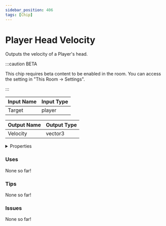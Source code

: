 ```yaml
---
sidebar_position: 406
tags: [Chip]
---
```


# Player Head Velocity

Outputs the velocity of a Player's head.

:::caution BETA

This chip requires beta content to be enabled in the room. You can access the setting in "This Room -> Settings".

:::

| Input Name | Input Type |
|-----------|-----------|
| Target | player |

| Output Name | Output Type |
|-----------|-----------|
| Velocity | vector3 |


<details>
  <summary>Properties</summary>
  <div>
    <div>
    <table>
      <thead>
        <tr>
          <th>Is beta required?</th>
          <th>✅</th>
        </tr>
        <tr>
          <th>Is this chip a trolling risk?</th>
          <th>❌</th>
        </tr>
        <tr>
          <th>Chip UUPD</th>
          <th>6577e6e8-8039-4843-aba1-993eb6967326</th>
        </tr>
      </thead>
    </table>
    </div>
  </div>
</details>

### Uses

None so far!

### Tips

None so far!

### Issues

None so far!